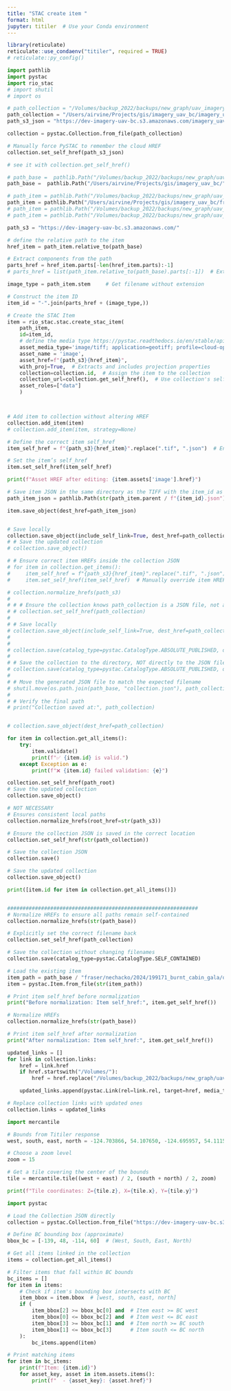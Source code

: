 ```yaml
---
title: "STAC create item "
format: html
jupyter: titiler  # Use your Conda environment
---
```


```r
library(reticulate)
reticulate::use_condaenv("titiler", required = TRUE)
# reticulate::py_config()

```


```python
import pathlib
import pystac
import rio_stac
# import shutil
# import os

```


```python
# path_collection = "/Volumes/backup_2022/backups/new_graph/uav_imagery/imagery_uav_bc/imagery_uav_bc.json"
path_collection = "/Users/airvine/Projects/gis/imagery_uav_bc/imagery_uav_bc.json"
path_s3_json = "https://dev-imagery-uav-bc.s3.amazonaws.com/imagery_uav_bc.json"

collection = pystac.Collection.from_file(path_collection)

# Manually force PySTAC to remember the cloud HREF
collection.set_self_href(path_s3_json)

# see it with collection.get_self_href()

# path_base =  pathlib.Path("/Volumes/backup_2022/backups/new_graph/uav_imagery/imagery_uav_bc/")
path_base =  pathlib.Path("/Users/airvine/Projects/gis/imagery_uav_bc/")

# path_item = pathlib.Path("/Volumes/backup_2022/backups/new_graph/uav_imagery/imagery_uav_bc/fraser/nechacko/2024/199171_burnt_cabin_gala/odm_orthophoto/odm_orthophoto.tif")
path_item = pathlib.Path("/Users/airvine/Projects/gis/imagery_uav_bc/fraser/nechacko/2024/199171_burnt_cabin_gala/odm_orthophoto/odm_orthophoto.tif")
# path_item = pathlib.Path("/Volumes/backup_2022/backups/new_graph/uav_imagery/imagery_uav_bc/fraser/nechacko/2024/199171_burnt_cabin_gala/odm_dem/dtm.tif")
# path_item = pathlib.Path("/Volumes/backup_2022/backups/new_graph/uav_imagery/imagery_uav_bc/fraser/nechacko/2024/199171_burnt_cabin_gala/odm_dem/dsm.tif")

path_s3 = "https://dev-imagery-uav-bc.s3.amazonaws.com/"

# define the relative path to the item
href_item = path_item.relative_to(path_base)

# Extract components from the path
parts_href = href_item.parts[-len(href_item.parts):-1]
# parts_href = list(path_item.relative_to(path_base).parts[:-1])  # Extract parts of the path

image_type = path_item.stem     # Get filename without extension

# Construct the item ID
item_id = "-".join(parts_href + (image_type,))

# Create the STAC Item
item = rio_stac.stac.create_stac_item(
    path_item, 
    id=item_id,
    # define the media type https://pystac.readthedocs.io/en/stable/api/media_type.html
    asset_media_type='image/tiff; application=geotiff; profile=cloud-optimized',
    asset_name = 'image',
    asset_href=f"{path_s3}{href_item}",
    with_proj=True,  # Extracts and includes projection properties
    collection=collection.id,  # Assign the item to the collection
    collection_url=collection.get_self_href(),  # Use collection's self href
    asset_roles=["data"]
    )



# Add item to collection without altering HREF
collection.add_item(item)
# collection.add_item(item, strategy=None)

# Define the correct item self_href
item_self_href = f"{path_s3}{href_item}".replace(".tif", ".json")  # Ensure it's a .json path

# Set the item’s self_href
item.set_self_href(item_self_href)

print(f"Asset HREF after editing: {item.assets['image'].href}")

# Save item JSON in the same directory as the TIFF with the item_id as the json name
path_item_json = pathlib.Path(str(path_item.parent / f"{item_id}.json"))

item.save_object(dest_href=path_item_json)


# Save locally
collection.save_object(include_self_link=True, dest_href=path_collection)
# # Save the updated collection
# collection.save_object()

# # Ensure correct item HREFs inside the collection JSON
# for item in collection.get_items():
#     item_self_href = f"{path_s3}{href_item}".replace(".tif", ".json")  # Ensure JSON path
#     item.set_self_href(item_self_href)  # Manually override item HREF

# collection.normalize_hrefs(path_s3)
# 
# # # Ensure the collection knows path_collection is a JSON file, not a directory
# # collection.set_self_href(path_collection)  
# 
# # Save locally
# collection.save_object(include_self_link=True, dest_href=path_collection)
# 
# 
# collection.save(catalog_type=pystac.CatalogType.ABSOLUTE_PUBLISHED, dest_href=path_collection)
# 
# # Save the collection to the directory, NOT directly to the JSON file
# collection.save(catalog_type=pystac.CatalogType.ABSOLUTE_PUBLISHED, dest_href=path_base)
# 
# # Move the generated JSON file to match the expected filename
# shutil.move(os.path.join(path_base, "collection.json"), path_collection)
# 
# # Verify the final path
# print("Collection saved at:", path_collection)


# collection.save_object(dest_href=path_collection)

```

```python


for item in collection.get_all_items():
    try:
        item.validate()
        print(f"✅ {item.id} is valid.")
    except Exception as e:
        print(f"❌ {item.id} failed validation: {e}")

```


```python
collection.set_self_href(path_root)
# Save the updated collection
collection.save_object()

```








```python
# NOT NECESSARY
# Ensures consistent local paths
collection.normalize_hrefs(root_href=str(path_s3))  

# Ensure the collection JSON is saved in the correct location
collection.set_self_href(str(path_collection))

# Save the collection JSON
collection.save()

# Save the updated collection
collection.save_object()

print([item.id for item in collection.get_all_items()])


##############################################################
# Normalize HREFs to ensure all paths remain self-contained
collection.normalize_hrefs(str(path_base))

# Explicitly set the correct filename back
collection.set_self_href(path_collection)

# Save the collection without changing filenames
collection.save(catalog_type=pystac.CatalogType.SELF_CONTAINED)

```

```python
# Load the existing item
item_path = path_base / "fraser/nechacko/2024/199171_burnt_cabin_gala/odm_orthophoto/fraser-nechacko-2024-199171_burnt_cabin_gala-odm_orthophoto-odm_orthophoto.json"
item = pystac.Item.from_file(str(item_path))

# Print item self_href before normalization
print("Before normalization: Item self_href:", item.get_self_href())

# Normalize HREFs
collection.normalize_hrefs(str(path_base))

# Print item self_href after normalization
print("After normalization: Item self_href:", item.get_self_href())

```


```python
updated_links = []
for link in collection.links:
    href = link.href
    if href.startswith("/Volumes/"):
        href = href.replace("/Volumes/backup_2022/backups/new_graph/uav_imagery/imagery_uav_bc/", f"{path_self}")

    updated_links.append(pystac.Link(rel=link.rel, target=href, media_type=link.media_type))

# Replace collection links with updated ones
collection.links = updated_links

```


```python
import mercantile

# Bounds from Titiler response
west, south, east, north = -124.703866, 54.107650, -124.695957, 54.111509

# Choose a zoom level
zoom = 15

# Get a tile covering the center of the bounds
tile = mercantile.tile((west + east) / 2, (south + north) / 2, zoom)

print(f"Tile coordinates: Z={tile.z}, X={tile.x}, Y={tile.y}")
```

```python
import pystac

# Load the Collection JSON directly
collection = pystac.Collection.from_file("https://dev-imagery-uav-bc.s3.amazonaws.com/imagery_uav_bc.json")

# Define BC bounding box (approximate)
bbox_bc = [-139, 48, -114, 60]  # (West, South, East, North)

# Get all items linked in the collection
items = collection.get_all_items()

# Filter items that fall within BC bounds
bc_items = []
for item in items:
    # Check if item's bounding box intersects with BC
    item_bbox = item.bbox  # [west, south, east, north]
    if (
        item_bbox[2] >= bbox_bc[0] and  # Item east >= BC west
        item_bbox[0] <= bbox_bc[2] and  # Item west <= BC east
        item_bbox[3] >= bbox_bc[1] and  # Item north >= BC south
        item_bbox[1] <= bbox_bc[3]      # Item south <= BC north
    ):
        bc_items.append(item)

# Print matching items
for item in bc_items:
    print(f"Item: {item.id}")
    for asset_key, asset in item.assets.items():
        print(f"  - {asset_key}: {asset.href}")


```

